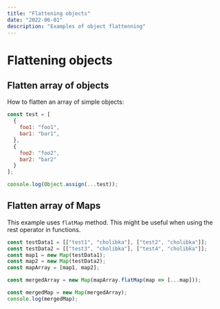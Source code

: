 ```yaml
---
title: "Flattening objects"
date: "2022-06-01"
description: "Examples of object flattenning"
---
```


# Flattening objects

## Flatten array of objects

How to flatten an array of simple objects:

<LiveExample link="https://playcode.io/906240" />

```js
const test = [
  {
    foo1: "foo1",
    bar1: "bar1",
  },
  {
    foo2: "foo2",
    bar2: "bar2"
  }
];

console.log(Object.assign(...test));
```

## Flatten array of Maps

<LiveExample link="https://playcode.io/906208" />

This example uses `flatMap` method. This might be useful when using the rest operator in functions.

```js
const testData1 = [["test1", "cholibka"], ["test2", "cholibka"]];
const testData2 = [["test3", "cholibka"], ["test4", "cholibka"]];
const map1 = new Map(testData1);
const map2 = new Map(testData2);
const mapArray = [map1, map2];

const mergedArray = new Map(mapArray.flatMap(map => [...map]));

const mergedMap = new Map(mergedArray);
console.log(mergedMap);
```
